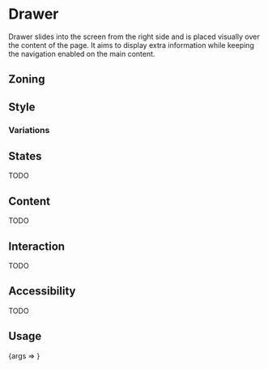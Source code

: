 


<Meta title="Components/Drawer" component={Drawer} />

# Drawer

Drawer slides into the screen from the right side and is placed visually over the content of the page.
It aims to display extra information while keeping the navigation enabled on the main content.

## Zoning

<FigmaImage
	src="https://www.figma.com/file/qc8oUSyVJM67gSsbTShftt/%F0%9F%93%90-Zoning?node-id=744%3A263"
	alt="zoning image for drawers"
/>

## Style

<FigmaIframe
	light="https://www.figma.com/file/x0RxG7E0CzVWDycXtNgq7H/Drawer?node-id=1%3A83"
	dark="https://www.figma.com/file/x0RxG7E0CzVWDycXtNgq7H/Drawer?node-id=1%3A105"
/>

### Variations

<Canvas>
	<Story story={Stories.Simple} />
</Canvas>

## States

TODO

## Content

TODO

## Interaction

TODO

## Accessibility

TODO

## Usage

<Canvas>
	<Story
		name="usage"
		args={{
			visible: true,
			children: 'Lorem ipsum',
		}}
		argTypes={{
			size: {
			visible: {
				name: 'Drawer is visible or not',
				control: {
					type: 'boolean',
				},
			},
                title: {},
			children: {
				name: 'Drawer content',
			},
                footer: {},
		}}
	>
		{args => <Drawer {...args} />}
	</Story>
</Canvas>

<ArgsTable story="usage" />
